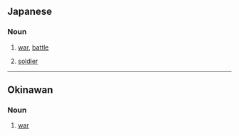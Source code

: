 ==Japanese==

===Noun===
{{ja-noun}}

# {{ja-def|戦}} [[war]], [[battle]]
# {{ja-def|兵}} [[soldier]]

----

==Okinawan==

===Noun===
{{head|ryu|noun|tr='ikusa}}

# [[war]]